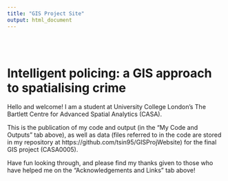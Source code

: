 ```yaml
---
title: "GIS Project Site"
output: html_document
---
```


<style type="text/css">
.title {
  display: none;
}

#getting-started img {
  margin-right: 10px;
}

</style>

<div class="row" style="padding-top: 30px;">
<div class="col-sm-6">

# Intelligent policing: a GIS approach to spatialising crime

Hello and welcome! I am a student at University College London's The Bartlett Centre for Advanced Spatial Analytics (CASA). 

This is the publication of my code and output (in the "My Code and Outputs" tab above), as well as data (files referred to in the code are stored in my repository at https://github.com/tsin95/GISProjWebsite) for the final GIS project (CASA0005). 

Have fun looking through, and please find my thanks given to those who have helped me on the "Acknowledgements and Links" tab above!


